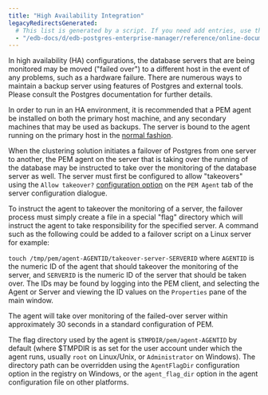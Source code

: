 ```yaml
---
title: "High Availability Integration"
legacyRedirectsGenerated:
  # This list is generated by a script. If you need add entries, use the `legacyRedirects` key.
  - "/edb-docs/d/edb-postgres-enterprise-manager/reference/online-documentation/8.0/pem_agent_ha.html"
---
```


<div id="pem_agent_ha" class="registered_link"></div>

In high availability (HA) configurations, the database servers that are being monitored may be moved ("failed over") to a different host in the event of any problems, such as a hardware failure. There are numerous ways to maintain a backup server using features of Postgres and external tools. Please consult the Postgres documentation for further details.

In order to run in an HA environment, it is recommended that a PEM agent be installed on both the primary host machine, and any secondary machines that may be used as backups. The server is bound to the agent running on the primary host in the [normal fashion](02_pem_agent_binding).

When the clustering solution initiates a failover of Postgres from one server to another, the PEM agent on the server that is taking over the running of the database may be instructed to take over the monitoring of the database server as well. The server must first be configured to allow "takeovers" using the `Allow takeover?` [configuration option](../01_toc_pem_getting_started/07_pem_define_connection) on the `PEM Agent` tab of the server configuration dialogue.

To instruct the agent to takeover the monitoring of a server, the failover process must simply create a file in a special "flag" directory which will instruct the agent to take responsibility for the specified server. A command such as the following could be added to a failover script on a Linux server for example:

`touch /tmp/pem/agent-AGENTID/takeover-server-SERVERID` where `AGENTID` is the numeric ID of the agent that should takeover the monitoring of the server, and `SERVERID` is the numeric ID of the server that should be taken over. The IDs may be found by logging into the PEM client, and selecting the Agent or Server and viewing the ID values on the `Properties` pane of the main window.

The agent will take over monitoring of the failed-over server within approximately 30 seconds in a standard configuration of PEM.

The flag directory used by the agent is `$TMPDIR/pem/agent-AGENTID` by default (where $TMPDIR is as set for the user account under which the agent runs, usually `root` on Linux/Unix, or `Administrator` on Windows). The directory path can be overridden using the `AgentFlagDir` configuration option in the registry on Windows, or the `agent_flag_dir` option in the agent configuration file on other platforms.
